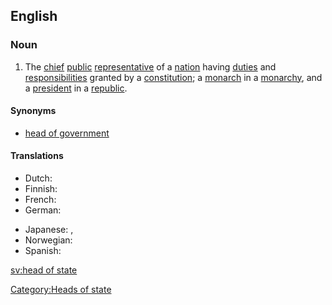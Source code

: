 ==English==

===Noun===
{{wikipedia}}
{{en-noun|sg=[[head]] [[of]] [[state]]|pl=heads of state}}

# The [[chief]] [[public]] [[representative]] of a [[nation]] having [[duties]] and [[responsibilities]] granted by a [[constitution]]; a [[monarch]] in a [[monarchy]], and a [[president]] in a [[republic]].

====Synonyms====
*[[head of government]]

====Translations====
{{trans-top|the chief public representative of a nation}}
* Dutch: {{t|nl|staatshoofd|n}}
* Finnish: {{t|fi|valtionpäämies}}
* French: {{t|fr|chef d'État|m}}
* German: {{t|de|Staatsoberhaupt|n}}
{{trans-mid}}
* Japanese: {{t|ja|国家元首|tr=kokkagenshu|sc=Jpan}}, {{t|ja|元首|tr=genshu|sc=Jpan}}
* Norwegian: {{t|no|statsoverhode|n}}
* Spanish: {{t|es|mandatario|m}}
{{trans-bottom}}

[[Category:Heads of state]]

[[sv:head of state]]